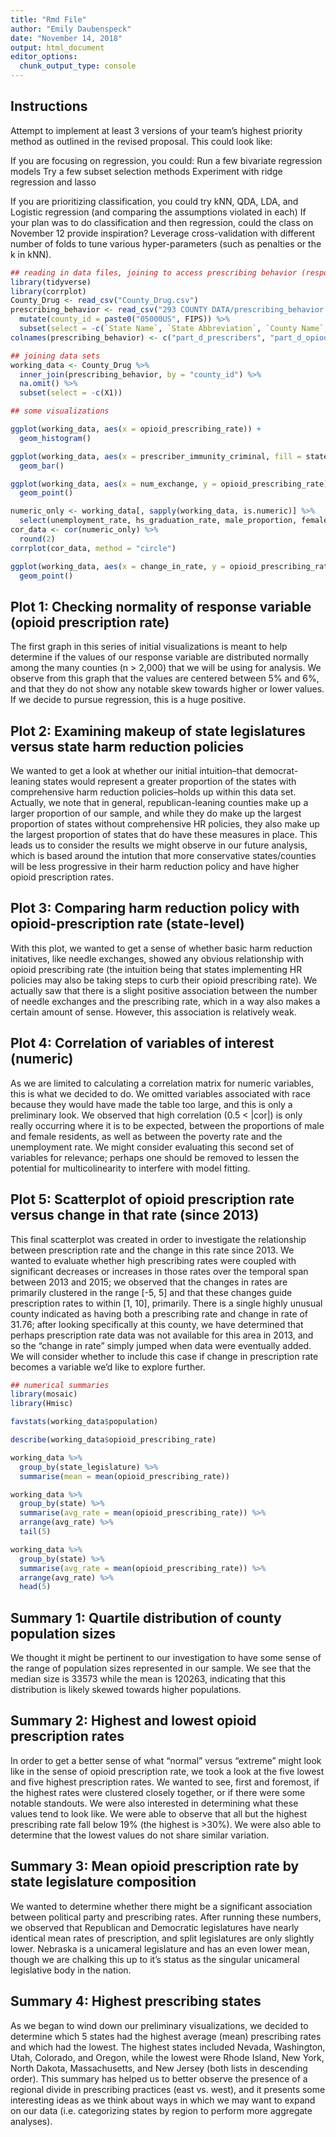 ```yaml
---
title: "Rmd File"
author: "Emily Daubenspeck"
date: "November 14, 2018"
output: html_document
editor_options: 
  chunk_output_type: console
---
```


## Instructions


Attempt to implement at least 3 versions of your team's highest priority method as outlined in the revised proposal. This could look like:

If you are focusing on regression, you could:
Run a few bivariate regression models
Try a few subset selection methods
Experiment with ridge regression and lasso

If you are prioritizing classification, you could try kNN, QDA, LDA, and Logistic regression (and comparing the assumptions violated in each)
If your plan was to do classification and then regression, could the class on November 12 provide inspiration?
Leverage cross-validation with different number of folds to tune various hyper-parameters (such as penalties or the k in kNN).

```r
## reading in data files, joining to access prescribing behavior (response vars)
library(tidyverse)
library(corrplot)
County_Drug <- read_csv("County_Drug.csv")
prescribing_behavior <- read_csv("293 COUNTY DATA/prescribing_behavior.csv") %>%
  mutate(county_id = paste0("05000US", FIPS)) %>%
  subset(select = -c(`State Name`, `State Abbreviation`, `County Name`, `FIPS`))
colnames(prescribing_behavior) <- c("part_d_prescribers", "part_d_opiod_prescribers", "opiod_claims", "extended_release_opioid_claims", "overall_claims", "opioid_prescribing_rate", "extended_release_prescription_rate", "change_in_rate", "county_id")

## joining data sets
working_data <- County_Drug %>%
  inner_join(prescribing_behavior, by = "county_id") %>%
  na.omit() %>%
  subset(select = -c(X1))

```

```r

## some visualizations

ggplot(working_data, aes(x = opioid_prescribing_rate)) + 
  geom_histogram()

ggplot(working_data, aes(x = prescriber_immunity_criminal, fill = state_legislature)) + 
  geom_bar()

ggplot(working_data, aes(x = num_exchange, y = opioid_prescribing_rate)) + 
  geom_point()

numeric_only <- working_data[, sapply(working_data, is.numeric)] %>%
  select(unemployment_rate, hs_graduation_rate, male_proportion, female_proportion, num_exchange, poverty_rate, opioid_prescribing_rate, change_in_rate)
cor_data <- cor(numeric_only) %>%
  round(2)
corrplot(cor_data, method = "circle")

ggplot(working_data, aes(x = change_in_rate, y = opioid_prescribing_rate)) + 
  geom_point()
```

## Plot 1: Checking normality of response variable (opioid prescription rate)
The first graph in this series of initial visualizations is meant to help determine if the values of our response variable are distributed normally among the many counties (n > 2,000) that we will be using for analysis. We observe from this graph that the values are centered between 5% and 6%, and that they do not show any notable skew towards higher or lower values. If we decide to pursue regression, this is a huge positive.

## Plot 2: Examining makeup of state legislatures versus state harm reduction policies
We wanted to get a look at whether our initial intuition--that democrat-leaning states would represent a greater proportion of the states with comprehensive harm reduction policies--holds up within this data set. Actually, we note that in general, republican-leaning counties make up a larger proportion of our sample, and while they do make up the largest proportion of states without comprehensive HR policies, they also make up the largest proportion of states that do have these measures in place. This leads us to consider the results we might observe in our future analysis, which is based around the intution that more conservative states/counties will be less progressive in their harm reduction policy and have higher opioid prescription rates.

## Plot 3: Comparing harm reduction policy with opioid-prescription rate (state-level)
With this plot, we wanted to get a sense of whether basic harm reduction initatives, like needle exchanges, showed any obvious relationship with opioid prescribing rate (the intuition being that states implementing HR policies may also be taking steps to curb their opioid prescribing rate). We actually saw that there is a slight positive association between the number of needle exchanges and the prescribing rate, which in a way also makes a certain amount of sense. However, this association is relatively weak.

## Plot 4: Correlation of variables of interest (numeric)
As we are limited to calculating a correlation matrix for numeric variables, this is what we decided to do. We omitted variables associated with race because they would have made the table too large, and this is only a preliminary look. We observed that high correlation (0.5 < |cor|) is only really occurring where it is to be expected, between the proportions of male and female residents, as well as between the poverty rate and the unemployment rate. We might consider evaluating this second set of variables for relevance; perhaps one should be removed to lessen the potential for multicolinearity to interfere with model fitting.

## Plot 5: Scatterplot of opioid prescription rate versus change in that rate (since 2013)
This final scatterplot was created in order to investigate the relationship between prescription rate and the change in this rate since 2013. We wanted to evaluate whether high prescribing rates were coupled with significant decreases or increases in those rates over the temporal span between 2013 and 2015; we observed that the changes in rates are primarily clustered in the range [-5, 5] and that these changes guide prescription rates to within [1, 10], primarily. There is a single highly unusual county indicated as having both a prescribing rate and change in rate of 31.76; after looking specifically at this county, we have determined that perhaps prescription rate data was not available for this area in 2013, and so the "change in rate" simply jumped when data were eventually added. We will consider whether to include this case if change in prescription rate becomes a variable we'd like to explore further.

```r
## numerical summaries
library(mosaic)
library(Hmisc)

favstats(working_data$population)

describe(working_data$opioid_prescribing_rate)

working_data %>%
  group_by(state_legislature) %>%
  summarise(mean = mean(opioid_prescribing_rate))

working_data %>%
  group_by(state) %>%
  summarise(avg_rate = mean(opioid_prescribing_rate)) %>%
  arrange(avg_rate) %>%
  tail(5)

working_data %>%
  group_by(state) %>%
  summarise(avg_rate = mean(opioid_prescribing_rate)) %>%
  arrange(avg_rate) %>%
  head(5)

```

## Summary 1: Quartile distribution of county population sizes
We thought it might be pertinent to our investigation to have some sense of the range of population sizes represented in our sample. We see that the median size is 33573 while the mean is 120263, indicating that this distribution is likely skewed towards higher populations.

## Summary 2: Highest and lowest opioid prescription rates
In order to get a better sense of what "normal" versus "extreme" might look like in the sense of opioid prescription rate, we took a look at the five lowest and five highest prescription rates. We wanted to see, first and foremost, if the highest rates were clustered closely together, or if there were some notable standouts. We were also interested in determining what these values tend to look like. We were able to observe that all but the highest prescribing rate fall below 19% (the highest is >30%). We were also able to determine that the lowest values do not share similar variation.

## Summary 3: Mean opioid prescription rate by state legislature composition
We wanted to determine whether there might be a significant association between political party and prescribing rates. After running these numbers, we observed that Republican and Democratic legislatures have nearly identical mean rates of prescription, and split legislatures are only slightly lower. Nebraska is a unicameral legislature and has an even lower mean, though we are chalking this up to it's status as the singular unicameral legislative body in the nation.

## Summary 4: Highest prescribing states
As we began to wind down our preliminary visualizations, we decided to determine which 5 states had the highest average (mean) prescribing rates and which had the lowest. The highest states included Nevada, Washington, Utah, Colorado, and Oregon, while the lowest were Rhode Island, New York, North Dakota, Massachusetts, and New Jersey (both lists in descending order). This summary has helped us to better observe the presence of a regional divide in prescribing practices (east vs. west), and it presents some interesting ideas as we think about ways in which we may want to expand on our data (i.e. categorizing states by region to perform more aggregate analyses).